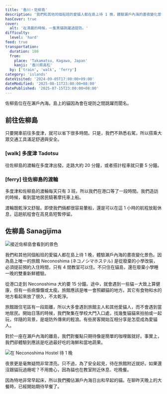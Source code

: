 ```yaml
---
title: '香川・佐柳島'
description: '我們和其他同個船班的愛貓人都在島上待 1 晚，體驗瀨戶內海的晝夜變化景色。因為島上唯一的旅館 Neconoshima (ネコノシマホステル) 是從廢棄的小學改裝，必須提前預約入住時間，只有 4 間教室可以住。不只住在貓島，還在廢棄小學睡一晚的雙重新鮮體驗。'
hasCover: true
cover:
  alt: '在清晨的時候，一隻黑貓跳躍過提防。'
difficulty:
  level: 'hard'
feed: true
transportation:
  duration: 180
  from:
    place: 'Takamatsu, Kagawa, Japan'
    kanji: '香川県高松'
  by: ['train', 'walk', 'ferry']
category: 'islands'
dateVisited: '2024-09-05T17:00:00+09:00'
dateModified: '2025-08-11T23:00:00+08:00'
datePublished: '2025-07-15T23:00:00+08:00'
---
```



佐柳島位在在瀨戶內海。島上的貓因為會在堤防之間跳躍而聞名。

<Abstract transportation={frontmatter.transportation} />

## 前往佐柳島

只要開車前往多度津，就可以省下很多時間。只是，我們不熟悉右駕，所以搭乘大眾交通工具滿足舒適與安全。

### [walk] 多度津 Tadotsu

往佐柳島的渡輪在多度津出發。走路大約 20 分鐘，或者搭計程車就只要 5 分鐘。

### [ferry] 往佐柳島的渡輪

多度津和佐柳島的渡輪每天只有 3 班，所以我們在港口等了一段時間。我們造訪的時候，看到當地居民騎著摩托車上船。

渡輪既乾淨又舒服。即使我們倆都很容易暈船，還是可以在這 1 小時的航程放鬆休息，這趟航程會在高見島短暫停留。

## 佐柳島 Sanagijima

![接近佐柳島會看到的景色](@assets/sanagijima/arriving.jpg)

我們和其他同個船班的愛貓人都在島上待 1 晚，體驗瀨戶內海的晝夜變化景色。因為島上唯一的旅館 Neconoshima (ネコノシマホステル) 是從廢棄的小學改裝，必須提前預約入住時間，只有 4 間教室可以住。不只住在貓島，還在廢棄小學睡一晚的雙重新鮮體驗。

從港口走到 Neconoshima 大約要 15 分鐘。途中，就會遇到一些貓－大致上算健康，但有一些病懨懨或太瘦。旅館應該是唯一會照顧貓的地方。其它有食物和水的地方看起來放了很久，不太乾淨。

旅館跟住宅區有一段距離，所以大多會遇到旅館主人和其他愛貓人，而不會遇到當地居民。開始日落的時候，我們聚集在學校大門入口處，找幾隻貓貓來拍拍或一起玩，伴隨的背景，是堤防外傳來的輕浪。有些房客開始互相分享是怎麼成為愛貓人。

對於一座在瀨戶內海的離島，我們對餐點只期待像是簡單的咖哩飯就好。事實上，我們卻體驗到應該是吃過最好吃的海鮮和當地蔬果。

![在 Neconoshima Hostel 待 1 晚](@assets/sanagijima/entrance.jpg)

夜景更是毫無疑問非常漂亮。只不過，為了安全起見，待在旅館附近就好。如果還沒跟貓玩過癮呢？不用擔心，因為貓也在教室附近休息、吃晚餐。

因為特地非常早起床，所以我們獨佔瀨戶內海日出和早起的貓。在聊昨天晚上的大餐時，已經開始期待早餐了。
